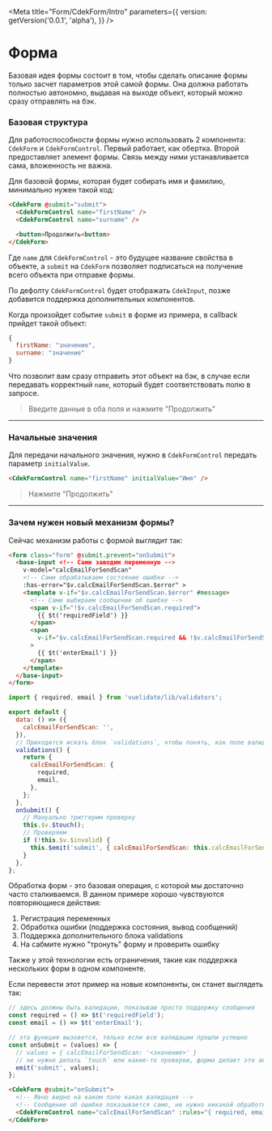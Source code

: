 
<Meta
  title="Form/CdekForm/Intro"
  parameters={{
    version: getVersion('0.0.1', 'alpha'),
  }}
/>

# Форма

Базовая идея формы состоит в том, чтобы сделать описание формы только засчет параметров
этой самой формы. Она должна работать полностью автономно, выдавая на выходе объект, который
можно сразу отправлять на бэк.

### Базовая структура

Для работоспособности формы нужно использовать 2 компонента: `CdekForm` и `CdekFormControl`.
Первый работает, как обертка. Второй предоставляет элемент формы. Связь между ними устанавливается
сама, вложенность не важна.

Для базовой формы, которая будет собирать имя и фамилию, минимально нужен такой код:

```html dark
<CdekForm @submit="submit">
  <CdekFormControl name="firstName" />
  <CdekFormControl name="surname" />

  <button>Продолжить<button>
</CdekForm>
```

Где `name` для `CdekFormControl` - это будущее название свойства в объекте, а `submit` на `CdekForm`
позволяет подписаться на получение всего объекта при отправке формы.

По дефолту `CdekFormControl` будет отображать `CdekInput`, позже добавится поддержка дополнительных
компонентов.

Когда произойдет событие `submit` в форме из примера, в callback прийдет такой объект:

```js dark
{
  firstName: "значение",
  surname: "значение"
}
```

Что позволит вам сразу отправить этот объект на бэк, в случае если передавать корректный `name`,
который будет соответствовать полю в запросе.

> Введите данные в оба поля и нажмите "Продолжить"

<Story id="form-cdekform--primary" />

---

### Начальные значения

Для передачи начального значения, нужно в `CdekFormControl` передать параметр `initialValue`.

```html dark
<CdekFormControl name="firstName" initialValue="Имя" />
```

> Нажмите "Продолжить"

<Story id="form-cdekform--with-initial-values" />

---

### Зачем нужен новый механизм формы?

Сейчас механизм работы с формой выглядит так:

```html dark
<form class="form" @submit.prevent="onSubmit">
  <base-input <!-- Сами заводим переменную -->
    v-model="calcEmailForSendScan"
    <!-- Сами обрабатываем состояние ошибки -->
    :has-error="$v.calcEmailForSendScan.$error" >
    <template v-if="$v.calcEmailForSendScan.$error" #message>
      <!-- Сами выбираем сообщение об ошибке -->
      <span v-if="!$v.calcEmailForSendScan.required">
        {{ $t('requiredField') }}
      </span>
      <span
        v-if="$v.calcEmailForSendScan.required && !$v.calcEmailForSendScan.email"
      >
        {{ $t('enterEmail') }}
      </span>
    </template>
  </base-input>
</form>
```

```js dark
import { required, email } from 'vuelidate/lib/validators';

export default {
  data: () => ({
    calcEmailForSendScan: '',
  }),
  // Приходится искать блок `validations`, чтобы понять, как поле валидируется
  validations() {
    return {
      calcEmailForSendScan: {
        required,
        email,
      },
    };
  },
  onSubmit() {
    // Мануально триггерим проверку
    this.$v.$touch();
    // Проверяем
    if (!this.$v.$invalid) {
      this.$emit('submit', { calcEmailForSendScan: this.calcEmailForSendScan });
    }
  },
};
```

Обработка форм - это базовая операция, с которой мы достаточно часто сталкиваемся. В данном
примере хорошо чувствуются повторяющиеся действия:

1. Регистрация переменных
2. Обработка ошибки (поддержка состояния, вывод сообщений)
3. Поддержка дополнительного блока validations
4. На сабмите нужно "тронуть" форму и проверить ошибку

Также у этой технологии есть ограничения, такие как поддержка нескольких форм в одном компоненте.

Если перевести этот пример на новые компоненты, он станет выглядеть так:

```js dark
// здесь должны быть валидации, показываю просто поддержку сообщения
const required = () => $t('requiredField');
const email = () => $t('enterEmail');

// эта функция вызовется, только если все валидации прошли успешно
const onSubmit = (values) => {
  // values = { calcEmailForSendScan: '<значение>' }
  // не нужно делать `touch` или какие-то проверки, форма делает это автоматически
  emit('submit', values);
};
```

```html dark
<CdekForm @submit="onSubmit">
  <!-- Явно видно на каком поле какая валидация -->
  <!-- Сообщение об ошибке показывается само, не нужно никакой обработки в базовом варианте -->
  <CdekFormControl name="calcEmailForSendScan" :rules="{ required, email }" />
</CdekForm>
```
